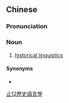 {{also|历史语言学}}
==Chinese==
{{zh-forms|s=历史语言学|type=23}}

===Pronunciation===
{{zh-pron
|m=lìshǐ yǔyánxué
|c=lik6 si2 jyu5 jin4 hok6
|cat=n
}}

===Noun===
{{zh-noun}}

# [[historical linguistics]]

====Synonyms====
* {{zh-l|歷史言語學}}

[[Category:zh:Linguistics|止12歷史語言學]]